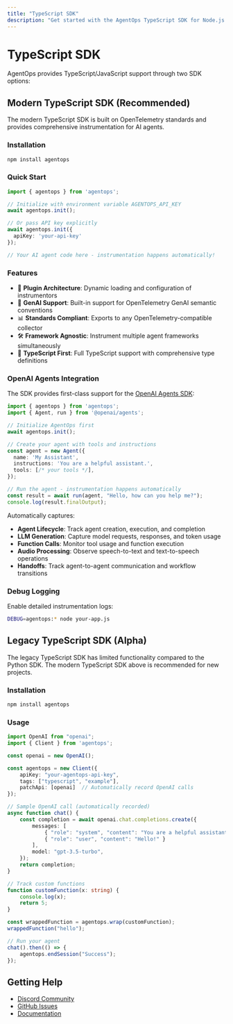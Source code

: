 ```yaml
---
title: "TypeScript SDK"
description: "Get started with the AgentOps TypeScript SDK for Node.js applications"
---
```


# TypeScript SDK

AgentOps provides TypeScript/JavaScript support through two SDK options:

## Modern TypeScript SDK (Recommended)

The modern TypeScript SDK is built on OpenTelemetry standards and provides comprehensive instrumentation for AI agents.

### Installation

```bash
npm install agentops
```

### Quick Start

```typescript
import { agentops } from 'agentops';

// Initialize with environment variable AGENTOPS_API_KEY
await agentops.init();

// Or pass API key explicitly
await agentops.init({
  apiKey: 'your-api-key'
});

// Your AI agent code here - instrumentation happens automatically!
```

### Features

- 🔌 **Plugin Architecture**: Dynamic loading and configuration of instrumentors
- 🤖 **GenAI Support**: Built-in support for OpenTelemetry GenAI semantic conventions
- 📊 **Standards Compliant**: Exports to any OpenTelemetry-compatible collector
- 🛠️ **Framework Agnostic**: Instrument multiple agent frameworks simultaneously
- 🔧 **TypeScript First**: Full TypeScript support with comprehensive type definitions

### OpenAI Agents Integration

The SDK provides first-class support for the [OpenAI Agents SDK](https://github.com/openai/openai-agents-js/):

```typescript
import { agentops } from 'agentops';
import { Agent, run } from '@openai/agents';

// Initialize AgentOps first
await agentops.init();

// Create your agent with tools and instructions
const agent = new Agent({
  name: 'My Assistant',
  instructions: 'You are a helpful assistant.',
  tools: [/* your tools */],
});

// Run the agent - instrumentation happens automatically
const result = await run(agent, "Hello, how can you help me?");
console.log(result.finalOutput);
```

Automatically captures:
- **Agent Lifecycle**: Track agent creation, execution, and completion
- **LLM Generation**: Capture model requests, responses, and token usage
- **Function Calls**: Monitor tool usage and function execution
- **Audio Processing**: Observe speech-to-text and text-to-speech operations
- **Handoffs**: Track agent-to-agent communication and workflow transitions

### Debug Logging

Enable detailed instrumentation logs:

```bash
DEBUG=agentops:* node your-app.js
```

## Legacy TypeScript SDK (Alpha)

<Warning>
The legacy TypeScript SDK has limited functionality compared to the Python SDK. The modern TypeScript SDK above is recommended for new projects.
</Warning>

### Installation

```bash
npm install agentops
```

### Usage

```typescript
import OpenAI from "openai";
import { Client } from 'agentops';

const openai = new OpenAI();

const agentops = new Client({
    apiKey: "your-agentops-api-key",
    tags: ["typescript", "example"],
    patchApi: [openai]  // Automatically record OpenAI calls
});

// Sample OpenAI call (automatically recorded)
async function chat() {
    const completion = await openai.chat.completions.create({
        messages: [
            { "role": "system", "content": "You are a helpful assistant." },
            { "role": "user", "content": "Hello!" }
        ],
        model: "gpt-3.5-turbo",
    });
    return completion;
}

// Track custom functions
function customFunction(x: string) {
    console.log(x);
    return 5;
}

const wrappedFunction = agentops.wrap(customFunction);
wrappedFunction("hello");

// Run your agent
chat().then(() => {
    agentops.endSession("Success");
});
```

## Getting Help

- [Discord Community](https://discord.gg/FagdcwwXRR)
- [GitHub Issues](https://github.com/AgentOps-AI/agentops/issues)
- [Documentation](https://docs.agentops.ai)
